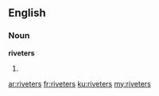 ==English==

===Noun===
'''riveters'''

# {{plural of|[[riveter]]}}

[[ar:riveters]]
[[fr:riveters]]
[[ku:riveters]]
[[my:riveters]]
